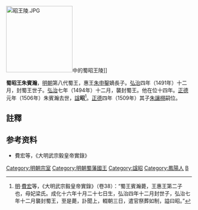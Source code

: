 [[File:昭王陵.JPG|180px]]中的蜀昭王陵]]

'''蜀昭王朱賓瀚'''{{BD|1480年|11月28日|1506年|2月3日|catIdx=Z朱}}，[[明朝|明朝]]第八代蜀王，惠王[[朱申鑿|朱申鑿]]嫡長子。[[弘治|弘治]]四年（1491年）十二月，封蜀王世子。[[弘治|弘治]]七年（1494年）十二月，襲封蜀王。他在位十四年。[[正德_(明朝)|正德]]元年（1506年）朱賓瀚去世，[[諡|諡]]'''昭'''<ref>[[明|明]]·[[費宏|費宏]]等，《大明武宗毅皇帝實錄》（卷38）：“蜀王賓瀚薨，王惠王第二子也，母妃梁氏。成化十六年十月二十七日生，弘治四年十二月封世子，弘治七年十二月襲封蜀王，至是薨，訃聞上，輟朝三日，遣官祭葬如制，謚曰昭。”</ref>。[[正德_(明朝)|正德]]四年（1509年）其子[[朱讓栩|朱讓栩]]嗣位。

{{s-start}}
{{s-bef|before=父惠王[[朱申鑿|朱申鑿]]}}
{{s-ttl|title=[[明朝藩王列表_(蜀王系)|明蜀國國王]]|years=1494年－1506年}}
{{s-after|子成王[[朱讓栩|朱讓栩]]}}
{{end}}

==註釋==
{{reflist}}

==参考资料==
*費宏等，《大明武宗毅皇帝實錄》

[[Category:明朝宗室|Category:明朝宗室]]
[[Category:明朝蜀藩國王|Category:明朝蜀藩國王]]
[[Category:諡昭|Category:諡昭]]
[[Category:鳳陽人|Category:鳳陽人]]
[[Category:朱姓|B]]